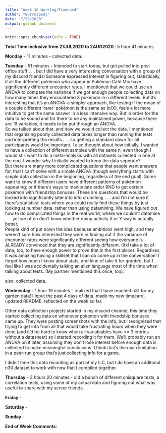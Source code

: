```yaml
---
title: "Week 16 Worklog/Timecard"
author: "Nurrospody"
date: "7/29/2020"
output: github_document
---
```


```r
knitr::opts_chunk$set(echo = TRUE)
```

**Total Time inclusive from 27JUL2020 to 2AUG2020** : 5 hour 41 minutes

**Monday** - 11 minutes - collected data.

**Tuesday** - 51 minutes - Intended to start today, but got pulled into post office stuff . . . but I did have a very interesting conversation with a group of my discord friends!  Someone expressed interest in figuring out, statistically, if all the different pokémon who appear in Pokémon Café Mix have significantly different encounter rates.  I mentioned that we could use an ANOVA to compare the variance if we got enough people collecting data on how many times they encountered X pokémon in n different levels.  But it's interesting that it's an ANOVA--a simpler approach, like testing if the mean of a couple different 'rarer' pokémon is the same as (n/X), feels a lot more intuitive to get the same answer in a less intensive way.  But in order for the data to be sound and for there to be any maintained power, because there are 19 variables, it needs to be put through an ANOVA.  
So we talked about that, and how we would collect the data.  I mentioned that organizing poorly collected data takes longer than running the tests and interpretting the results . . . so getting a standard down for all participants would be important.  I also thought about how initially, I wanted to have a collection of different samples with the same n; even though I would still want to do a meta-analysis with all datasets collected in one at the end.  I wonder why I initially wanted to keep the data seperate?  
But there are many more complicated questions that people want answers for, that I can't solve with a simple ANOVA (though everything starts with simple data collection in the beginning, regardless of the end goal).  Some want to know if different users have different patterns of pokémon appearing; or if there's ways to manipulate order RNG to get certain pokémon with friendship bonuses.  These are questions that would be looked into significantly later into info crunching . . . and I'm not sure if there's statistical tests where you could really find these things by just looking at number data, rather than using datamining.  We have figured out how to do complicated things in the real world, where we couldn't datamine . . . yet we often don't know whether doing activity X or Y way is actually better.  
People kind of put down the idea because ambitions went high, and they weren't sure how interested they were in finding out if the variance of encounter rates were significantly different seeing how everyone is ALREADY convinced that they are significantly different.  (It'd take a lot of data, too, to have enough power to prove that in the first place).  Regardless, it was amazing having a skillset that I can do come up in the conversation!  I forget how much I know about stats, and kind of take it for granted, but I feel like I was accidentally talking an alien language most of the time when talking about tests.  (My partner mentioned this once, too).  

also, collected data.  

**Wednesday** - 1 hour 19 minutes - realized that I have reached n31 for my garden data!  I input the past 4 days of data, made my new timecard, updated README, reflected on the week so far.  

Other data collection projects started in my discord channel; this time they started collecting data on whenever pokémon with friendship bonuses came up.  They were posting screenshots with the info, but I recognized that trying to get info from all that would take frustrating hours when they were done (and it'd be hard to know when all variabiables have >= 3 entries without a datasheet) so I started recording it for them.  We'll probably run an ANOVA on it later, assuming they don't lose interest before enough data is collected to make meaningful conclusions.  I think that's the main limitation in a peer-run group that's just collecting info for a game.

I didn't time this data recording as part of my ILC, but I do have an additonal n30 dataset to work with now that I compiled together.

**Thursday** - 3 hours 20 minutes - did a bunch of different chisquare tests, a correlation tests, using some of my actual data and figuring out what was useful to share with my server friends.

**Friday** - 

**Saturday** -

**Sunday** - 

**End of Week Comments**: 

